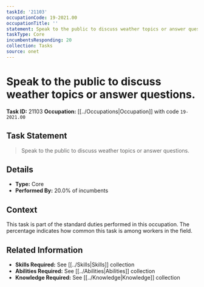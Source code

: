 ```yaml
---
taskId: '21103'
occupationCode: 19-2021.00
occupationTitle: ''
statement: Speak to the public to discuss weather topics or answer questions.
taskType: Core
incumbentsResponding: 20
collection: Tasks
source: onet
---
```

# Speak to the public to discuss weather topics or answer questions.

**Task ID:** 21103
**Occupation:** [[../Occupations|Occupation]] with code `19-2021.00`

## Task Statement

> Speak to the public to discuss weather topics or answer questions.

## Details

- **Type:** Core
- **Performed By:** 20.0% of incumbents

## Context

This task is part of the standard duties performed in this occupation. The percentage indicates how common this task is among workers in the field.

## Related Information

- **Skills Required:** See [[../Skills|Skills]] collection
- **Abilities Required:** See [[../Abilities|Abilities]] collection
- **Knowledge Required:** See [[../Knowledge|Knowledge]] collection

